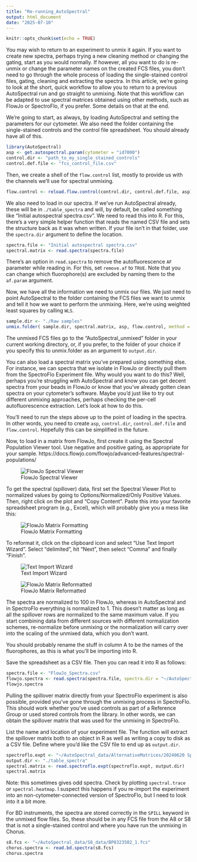 ```yaml
---
title: "Re-running_AutoSpectral"
output: html_document
date: "2025-07-10"
---
```


```r
knitr::opts_chunk$set(echo = TRUE)
```

You may wish to return to an experiment to unmix it again. If you want to create
new spectra, perhaps trying a new cleaning method or changing the gating, start
as you would normally. If however, all you want to do is re-unmix or change the
parameter names on the created FCS files, you don't need to go through the whole
process of loading the single-stained control files, gating, cleaning and 
extracting the spectra. In this article, we're going to look at the short, quick
workflow to allow you to return to a previous AutoSpectral run and go straight 
to unmixing. Note that this workflow can be adapted to use spectral matrices
obtained using other methods, such as FlowJo or SpectroFlo, if you prefer. Some
details on that at the end.

We're going to start, as always, by loading AutoSpectral and setting the parameters
for our cytometer. We also need the folder containing the single-stained controls
and the control file spreadsheet. You should already have all of this.

```r
library(AutoSpectral)
asp <- get.autospectral.param(cytometer = "id7000")
control.dir <- "path_to_my_single_stained_controls"
control.def.file <- "fcs_control_file.csv"
```

Then, we create a shell of the `flow.control` list, mostly to provide us with
the channels we'll use for spectral unmixing.

```r
flow.control <- reload.flow.control(control.dir, control.def.file, asp)
```

We also need to load in our spectra. If we've run AutoSpectral already, these
will be in `./table_spectra` and will, by default, be called something like
"Initial autospectral spectra.csv". We need to read this into R. For this, there's
a very simple helper function that reads the named CSV file and sets the structure
back as it was when written. If your file isn't in that folder, use the
`spectra.dir` argument to define the location.

```r
spectra.file <- "Initial autospectral spectra.csv"
spectral.matrix <- read.spectra(spectra.file)
```

There's an option in `read.spectra` to remove the autofluorescence `AF` parameter
while reading in. For this, set `remove.af` to `TRUE`. Note that you can change
which fluorophore(s) are excluded by naming them to the `af.param` argument.

Now, we have all the information we need to unmix our files. We just need to
point AutoSpectral to the folder containing the FCS files we want to unmix and
tell it how we want to perform the unmixing. Here, we're using weighted least
squares by calling `WLS`.

```r
sample.dir <- "./Raw samples"
unmix.folder( sample.dir, spectral.matrix, asp, flow.control, method = "WLS" )
```

The unmixed FCS files go to the "AutoSpectral_unmixed" folder in your current
working directory, or, if you prefer, to the folder of your choice if you
specify this to unmix.folder as an argument to `output.dir`.




You can also load a spectral matrix you've prepared using something else. For
instance, we can spectra that we isolate in FlowJo or directly pull them from
the SpectroFlo Experiment file. Why would you want to do this? Well, perhaps
you're struggling with AutoSpectral and know you can get decent spectra from your
beads in FlowJo or know that you've already gotten clean spectra on your
cytometer's software. Maybe you'd just like to try out different unmixing approaches,
perhaps checking the per-cell autofluorescence extraction. Let's look at how to
do this.

You'll need to run the steps above up to the point of loading in the spectra. In
other words, you need to create `asp`, `control.dir`, `control.def.file` and
`flow.control`. Hopefully this can be simplified in the future.

Now, to load in a matrix from FlowJo, first create it using the Spectral
Population Viewer tool. Use negative and positive gating, as appropriate for your
sample.
https://docs.flowjo.com/flowjo/advanced-features/spectral-populations/


![FlowJo Spectral Viewer](figures/FlowJo_Spectral_Viewer.jpg)


To get the spectral (spillover) data, first set the Spectral Viewer Plot to
normalized values by going to Options/Normalized/Only Positive Values. Then,
right click on the plot and "Copy Content". Paste this into your favorite
spreadsheet program (e.g., Excel), which will probably give you a mess like this:

![FlowJo Matrix Formatting](figures/Reformatting_FlowJo_Matrix.jpg)


To reformat it, click on the clipboard icon and select "Use Text Import Wizard".
Select "delimited", hit "Next", then select "Comma" and finally "Finish".

![Text Import Wizard](figures/Text_import_wizard.jpg)


![FlowJo Matrix Reformatted](figures/Reformatted_FlowJo_Matrix.jpg)


The spectra are normalized to 100 in FlowJo, whereas in AutoSpectral and in 
SpectroFlo everything is normalized to 1. This doesn't matter as long as all
the spillover rows are normalized to the same maximum value. If you start
combining data from different sources with different normalization schemes,
re-normalize before unmixing or the normalization will carry over into the 
scaling of the unmixed data, which you don't want.

You should probably rename the stuff in column A to be the names of the
fluorophores, as this is what you'll be importing into R.

Save the spreadsheet as a CSV file. Then you can read it into R as follows:

```r
spectra.file <- "FlowJo_Spectra.csv"
flowjo.spectra <- read.spectra(spectra.file, spectra.dir = "~/AutoSpectral_data/AlternativeMatrices/")
flowjo.spectra
```


Pulling the spillover matrix directly from your SpectroFlo experiment is also
possible, provided you've gone through the unmixing process in SpectroFlo. This
should work whether you've used controls as part of a Reference Group or used
stored controls from the library. In other words, we can obtain the spillover
matrix that was used for the unmixing in SpectroFlo.

List the name and location of your experiment file. The function will extract
the spillover matrix both to an object in R as well as writing a copy to disk
as a CSV file. Define where you'd like the CSV file to end up as `output.dir`.

```r
spectroflo.expt <- "~/AutoSpectral_data/AlternativeMatrices/20240620 Spectral Symposium-poor cell unmixed.Expt"
output.dir <- "./table_spectra"
spectral.matrix <- read.spectroflo.expt(spectroflo.expt, output.dir)
spectral.matrix
```
Note: this sometimes gives odd spectra. Check by plotting `spectral.trace` or `spectral.heatmap`. I suspect this happens if you re-import the experiment into an non-cytometer-connected version of SpectroFlo, but I need to look into it a bit more.


For BD instruments, the spectra are stored correctly in the `SPILL` keyword in the unmixed flow files. So, these should be in any FCS file from the A8 or S8 that is not a single-stained control and where you have run the unmixing in Chorus.


```r
s8.fcs <- "~/AutoSpectral_data/S8_data/BP0323502_1.fcs"
chorus.spectra <- read.bd.spectra(s8.fcs)
chorus.spectra
```





